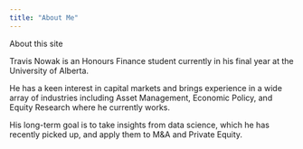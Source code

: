 ```yaml
---
title: "About Me"
---
```


About this site

Travis Nowak is an Honours Finance student currently in his final year at the University of Alberta.

He has a keen interest in capital markets and brings experience in a wide array of industries including Asset Management, Economic Policy, and Equity Research where he currently works.

His long-term goal is to take insights from data science, which he has recently picked up, and apply them to M&A and Private Equity.